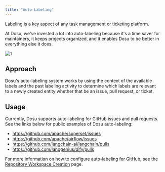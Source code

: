 ```yaml
---
title: "Auto-Labeling"
---
```


Labeling is a key aspect of any task management or ticketing platform.

At Dosu, we've invested a lot into auto-labeling because it's a time saver for maintainers, it keeps projects organized, and it enables Dosu to be better in everything else it does.

![1](/images/auto-labeling-1.png)


## Approach
Dosu's auto-labeling system works by using the context of the available labels and the past labeling activity to determine which
labels are relevant to a newly created entity whether that be an issue, pull request, or ticket.


## Usage
Currently, Dosu supports auto-labeling for GitHub issues and pull requests. See the links below for public examples of Dosu auto-labeling:
- https://github.com/apache/superset/issues
- https://github.com/apache/airflow/issues
- https://github.com/langchain-ai/langchain/pulls
- https://github.com/langgenius/dify/pulls

For more information on how to configure auto-labeling for GitHub, see the [Repository Workspace Creation](/pages/workspace-creation-github-repository) page.
